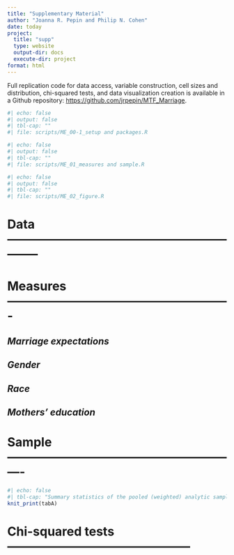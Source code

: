 ```yaml
---
title: "Supplementary Material"
author: "Joanna R. Pepin and Philip N. Cohen"
date: today
project:
  title: "supp"
  type: website
  output-dir: docs
  execute-dir: project
format: html
---
```


Full replication code for data access, variable construction, cell sizes and distribution, chi-squared tests, and data visualization creation is available in a Github repository: <https://github.com/jrpepin/MTF_Marriage>.

```r
#| echo: false
#| output: false
#| tbl-cap: ""
#| file: scripts/ME_00-1_setup and packages.R
```

```r
#| echo: false
#| output: false
#| tbl-cap: ""
#| file: scripts/ME_01_measures and sample.R
```

```r
#| echo: false
#| output: false
#| tbl-cap: ""
#| file: scripts/ME_02_figure.R
```

# Data --------------------------------------------------------------

# Measures -------------------------------------------------------

## *Marriage expectations*

## *Gender*

## *Race*

## *Mothers' education*

# Sample ----------------------------------------------------------

```r
#| echo: false
#| tbl-cap: "Summary statistics of the pooled (weighted) analytic sample"
knit_print(tabA)

```

# Chi-squared tests ---------------------------------------------

